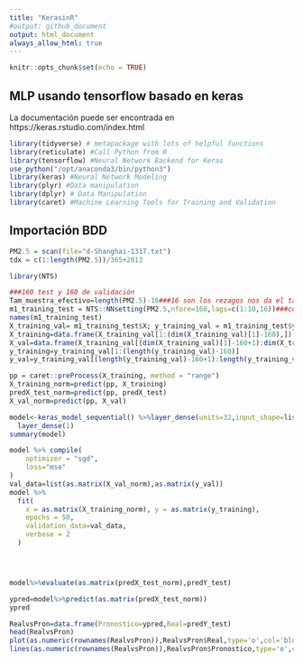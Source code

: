 ```yaml
---
title: "KerasinR"
#output: github_document
output: html_document
always_allow_html: true
---
```


```r
knitr::opts_chunk$set(echo = TRUE)
```

## MLP usando tensorflow basado en keras
La documentación puede ser encontrada en https://keras.rstudio.com/index.html

```r
library(tidyverse) # metapackage with lots of helpful functions
library(reticulate) #Call Python from R
library(tensorflow) #Neural Network Backend for Keras
use_python("/opt/anaconda3/bin/python3")
library(keras) #Neural Network Modeling
library(plyr) #Data manipulation
library(dplyr) # Data Manipulation
library(caret) #Machine Learning Tools for Training and Validation
```

## Importación BDD



```r
PM2.5 = scan(file="d-Shanghai-1317.txt")
tdx = c(1:length(PM2.5))/365+2013

library(NTS)

###160 test y 160 de validación
Tam_muestra_efectivo=length(PM2.5)-16###16 son los rezagos nos da el tamaño de muestra efectivo
m1_training_test = NTS::NNsetting(PM2.5,nfore=160,lags=c(1:10,16))###configuración prueba y entrenamiento al igual que las covariables.Es decir, los rezagos son y_1,....,y_10, y y_365,..,y_370, debido al ciclo anual, en total 16.
names(m1_training_test)
X_training_val= m1_training_test$X; y_training_val = m1_training_test$y; predX_test = data.frame(m1_training_test$predX); predY_test = m1_training_test$predY
X_training=data.frame(X_training_val[1:(dim(X_training_val)[1]-160),])
X_val=data.frame(X_training_val[(dim(X_training_val)[1]-160+1):dim(X_training_val)[1],])
y_training=y_training_val[1:(length(y_training_val)-160)]
y_val=y_training_val[(length(y_training_val)-160+1):length(y_training_val)]

pp = caret::preProcess(X_training, method = "range")
X_training_norm=predict(pp, X_training)
predX_test_norm=predict(pp, predX_test)
X_val_norm=predict(pp, X_val)
```

```r
model<-keras_model_sequential() %>%layer_dense(units=32,input_shape=list(dim(X_training_norm)[[-1]]) ,activation = "relu") %>% 
  layer_dense(1)
summary(model)

```

```r
model %>% compile(
    optimizer = "sgd",
    loss="mse"
)
val_data=list(as.matrix(X_val_norm),as.matrix(y_val))
model %>% 
  fit(
    x = as.matrix(X_training_norm), y = as.matrix(y_training),
    epochs = 50,
    validation_data=val_data,
    verbose = 2
  )





```

```r
model%>%evaluate(as.matrix(predX_test_norm),predY_test)

ypred=model%>%predict(as.matrix(predX_test_norm))
ypred
```


```r
RealvsPron=data.frame(Pronostico=ypred,Real=predY_test)
head(RealvsPron)
plot(as.numeric(rownames(RealvsPron)),RealvsPron$Real,type='o',col='blue')
lines(as.numeric(rownames(RealvsPron)),RealvsPron$Pronostico,type='o',col='red')



```




